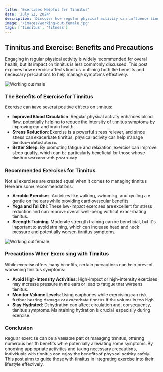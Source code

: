 ```yaml
---
title: 'Exercises Helpful for Tinnitus'
date: 'July 22, 2024'
description: 'Discover how regular physical activity can influence tinnitus symptoms.'
image: '/images/working-out-female.jpg'
tags: ['tinnitus', 'fitness']
---
```


## Tinnitus and Exercise: Benefits and Precautions

Engaging in regular physical activity is widely recommended for overall health, but its impact on tinnitus is less commonly discussed. This post explores how exercise affects tinnitus, outlining both the benefits and necessary precautions to help manage symptoms effectively.

<Image src="/images/working-out-male.jpg" alt="Working out male" />

### The Benefits of Exercise for Tinnitus

Exercise can have several positive effects on tinnitus:

- **Improved Blood Circulation**: Regular physical activity enhances blood flow, potentially helping to reduce the intensity of tinnitus symptoms by improving ear and brain health.
- **Stress Reduction**: Exercise is a powerful stress reliever, and since stress can exacerbate tinnitus, physical activity can help manage tinnitus-related stress.
- **Better Sleep**: By promoting fatigue and relaxation, exercise can improve sleep quality, which can be particularly beneficial for those whose tinnitus worsens with poor sleep.

### Recommended Exercises for Tinnitus

Not all exercises are created equal when it comes to managing tinnitus. Here are some recommendations:

- **Aerobic Exercises**: Activities like walking, swimming, and cycling are gentle on the ears while providing cardiovascular benefits.
- **Yoga and Tai Chi**: These low-impact exercises are excellent for stress reduction and can improve overall well-being without exacerbating tinnitus.
- **Strength Training**: Moderate strength training can be beneficial, but it's important to avoid straining, which can increase head and neck pressure and potentially worsen tinnitus symptoms.

<Image src="/images/working-out-female.jpg" alt="Working out female" />

### Precautions When Exercising with Tinnitus

While exercise offers many benefits, certain precautions can help prevent worsening tinnitus symptoms:

- **Avoid High-Intensity Activities**: High-impact or high-intensity exercises may increase pressure in the ears or lead to fatigue that worsens tinnitus.
- **Monitor Volume Levels**: Using earphones while exercising can risk further hearing damage or exacerbate tinnitus if the volume is too high.
- **Stay Hydrated**: Dehydration can affect circulation and, consequently, tinnitus symptoms. Maintaining hydration is crucial, especially during exercise.

### Conclusion

Regular exercise can be a valuable part of managing tinnitus, offering numerous health benefits while potentially alleviating some symptoms. By choosing appropriate activities and taking necessary precautions, individuals with tinnitus can enjoy the benefits of physical activity safely. This post aims to guide those with tinnitus in integrating exercise into their lifestyle effectively.
